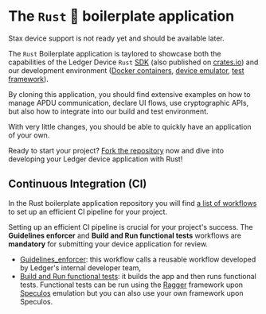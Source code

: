 
# The `Rust` 🦀 boilerplate application

<Callout type="info" emoji="ℹ️">
Stax device support is not ready yet and should be available later.
</Callout>

The `Rust` Boilerplate application is taylored to showcase both the capabilities of the Ledger Device `Rust` [SDK](https://github.com/LedgerHQ/ledger-device-rust-sdk/tree/master) 
(also published on [crates.io](https://crates.io/crates/ledger_device_sdk)) and our development environment ([Docker containers](https://github.com/LedgerHQ/ledger-app-builder), 
[device emulator](https://github.com/LedgerHQ/speculos), [test framework](https://github.com/LedgerHQ/ragger)).

By cloning this application, you should find extensive examples on how to manage APDU communication, declare UI flows,
use cryptographic APIs, but also how to integrate into our build and test environment.

With very little changes, you should be able to quickly have an application of your own.

<Callout emoji="🔨">Ready to start your project? <a href="https://github.com/LedgerHQ/app-boilerplate-rust" target='_blank'>Fork the repository</a> now and dive into developing your Ledger device application with Rust!</Callout>

## Continuous Integration (CI)

In the Rust boilerplate application repository you will find [a list of workflows](https://github.com/LedgerHQ/app-boilerplate-rust/tree/main/.github/workflows) 
to set up an efficient CI pipeline for your project.

<Callout type="warning" emoji="⚠️">Setting up an efficient CI pipeline is crucial for your project's success. The <b>Guidelines enforcer</b> and <b>Build and Run functional tests</b> workflows are <b>mandatory</b> for submitting your device application for review.</Callout>

- [Guidelines_enforcer](https://github.com/LedgerHQ/app-boilerplate-rust/blob/main/.github/workflows/guidelines_enforcer.yml):
  this workflow calls a reusable workflow developed by Ledger's internal developer team,
- [Build and Run functional tests](https://github.com/LedgerHQ/app-boilerplate-rust/blob/main/.github/workflows/build_and_functional_tests.yml): it builds 
the app and then runs functional tests. Functional tests can be run using the [Ragger](https://github.com/LedgerHQ/ragger) framework upon [Speculos](https://github.com/LedgerHQ/speculos) 
emulation but you can also use your own framework upon Speculos.

